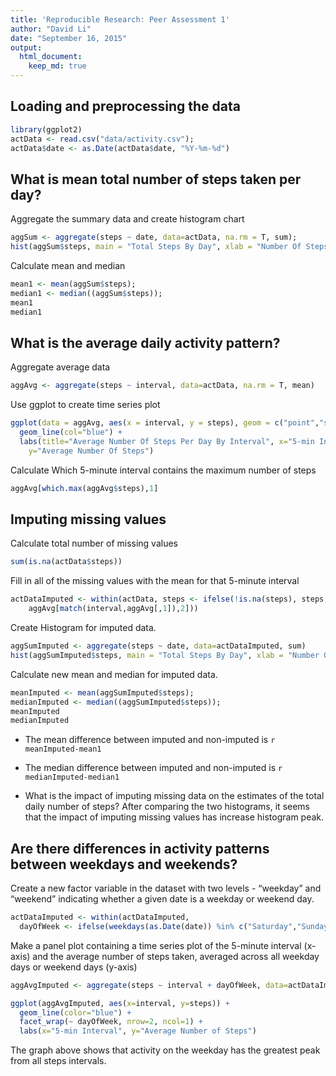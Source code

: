 ```yaml
---
title: 'Reproducible Research: Peer Assessment 1'
author: "David Li"
date: "September 16, 2015"
output: 
  html_document:
    keep_md: true
---
```


## Loading and preprocessing the data
```r
library(ggplot2)
actData <- read.csv("data/activity.csv");
actData$date <- as.Date(actData$date, "%Y-%m-%d")
```

## What is mean total number of steps taken per day?
Aggregate the summary data and create histogram chart
```r
aggSum <- aggregate(steps ~ date, data=actData, na.rm = T, sum);
hist(aggSum$steps, main = "Total Steps By Day", xlab = "Number Of Steps", col = "red");
```

Calculate mean and median
```r
mean1 <- mean(aggSum$steps);
median1 <- median((aggSum$steps));
mean1
median1
```

## What is the average daily activity pattern?
Aggregate average data
```r
aggAvg <- aggregate(steps ~ interval, data=actData, na.rm = T, mean)
```

Use ggplot to create time series plot
```r
ggplot(data = aggAvg, aes(x = interval, y = steps), geom = c("point","smooth") ) + 
  geom_line(col="blue") + 
  labs(title="Average Number Of Steps Per Day By Interval", x="5-min Interval",
    y="Average Number Of Steps")
```

Calculate Which 5-minute interval contains the maximum number of steps
```r
aggAvg[which.max(aggAvg$steps),1]
```

## Imputing missing values
Calculate total number of missing values
```r
sum(is.na(actData$steps))
```
Fill in all of the missing values with the mean for that 5-minute interval
```r
actDataImputed <- within(actData, steps <- ifelse(!is.na(steps), steps,
    aggAvg[match(interval,aggAvg[,1]),2]))
```

Create Histogram for imputed data. 
```r
aggSumImputed <- aggregate(steps ~ date, data=actDataImputed, sum)
hist(aggSumImputed$steps, main = "Total Steps By Day", xlab = "Number Of Steps", col = "blue")
```

Calculate new mean and median for imputed data. 
``` r
meanImputed <- mean(aggSumImputed$steps);
medianImputed <- median((aggSumImputed$steps));
meanImputed
medianImputed
```

* The mean difference between imputed and non-imputed is `r meanImputed-mean1`
* The median difference between imputed and non-imputed is `r medianImputed-median1`

* What is the impact of imputing missing data on the estimates of the total daily number of steps?
After comparing the two histograms, it seems that the impact of imputing missing values has increase histogram peak. 


## Are there differences in activity patterns between weekdays and weekends?
Create a new factor variable in the dataset with two levels - "weekday" and "weekend" indicating whether a given date is a weekday or weekend day.
```r
actDataImputed <- within(actDataImputed, 
  dayOfWeek <- ifelse(weekdays(as.Date(date)) %in% c("Saturday","Sunday"), "weekend","weekday"))
```

Make a panel plot containing a time series plot of the 5-minute interval (x-axis) and the average number of steps taken, averaged across all weekday days or weekend days (y-axis)
```r
aggAvgImputed <- aggregate(steps ~ interval + dayOfWeek, data=actDataImputed, na.rm = T, mean)

ggplot(aggAvgImputed, aes(x=interval, y=steps)) + 
  geom_line(color="blue") + 
  facet_wrap(~ dayOfWeek, nrow=2, ncol=1) +
  labs(x="5-min Interval", y="Average Number of Steps")
```
The graph above shows that activity on the weekday has the greatest peak from all steps intervals.
